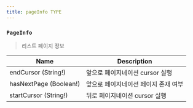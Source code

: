 ```yaml
---
title: pageInfo TYPE
---
```



### `PageInfo`
> 리스트 페이지 정보 

| Name | Description |
| -------- | -------- | 
| endCursor (String!)  | 앞으로 페이지네이션 cursor 실행    | 
| hasNextPage (Boolean!)  | 앞으로 페이지네이션 페이지 존재 여부 | 
| startCursor (String!)  | 뒤로 페이지네이션 cursor 실행 | 

